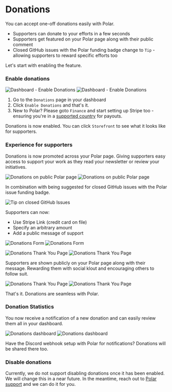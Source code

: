 # Donations

You can accept one-off donations easily with Polar.
- Supporters can donate to your efforts in a few seconds
- Supporters get featured on your Polar page along with their public comment
- Closed GitHub issues with the Polar funding badge change to `Tip` - allowing supporters to reward specific efforts too

Let's start with enabling the feature.

### Enable donations

![Dashboard - Enable Donations](enable.light.png)
![Dashboard - Enable Donations](enable.dark.png)

1. Go to the `Donations` page in your dashboard
2. Click `Enable Donations` and that's it.
3. New to Polar? Please goto `Finance` and start setting up Stripe too - ensuring you're in a [supported country](/docs/overview/faq/for-maintainers/#which-countries-are-supported) for payouts.

Donations is now enabled. You can click `Storefront` to see what it looks like for supporters.

### Experience for supporters

Donations is now promoted across your Polar page. Giving supporters easy access to support your work as they read your newsletter or review your initiatives.

![Donations on public Polar page](donate_cta.light.png)
![Donations on public Polar page](donate_cta.dark.png)

In combination with being suggested for closed GitHub issues with the Polar issue funding badge.

![Tip on closed GitHub Issues](github_tip.png)

Supporters can now:
- Use Stripe Link (credit card on file)
- Specify an arbitrary amount
- Add a public message of support

![Donations Form](form.light.png)
![Donations Form](form.dark.png)

![Donations Thank You Page](thanks.light.png)
![Donations Thank You Page](thanks.dark.png)

Supporters are shown publicly on your Polar page along with their message. Rewarding them with social klout and encouraging others to follow suit.

![Donations Thank You Page](promotion.light.png)
![Donations Thank You Page](promotion.dark.png)

That's it. Donations are seamless with Polar.

### Donation Statistics

You now receive a notification of a new donation and can easily review them all in your dashboard.

![Donations dashboard](dashboard.light.png)
![Donations dashboard](dashboard.dark.png)

Have the Discord webhook setup with Polar for notifications? Donations will be shared there too.


### Disable donations

Currently, we do not support disabling donations once it has been enabled. We will change this in a near future. In the meantime, reach out to [Polar support](/docs/support) and we can do it for you.
